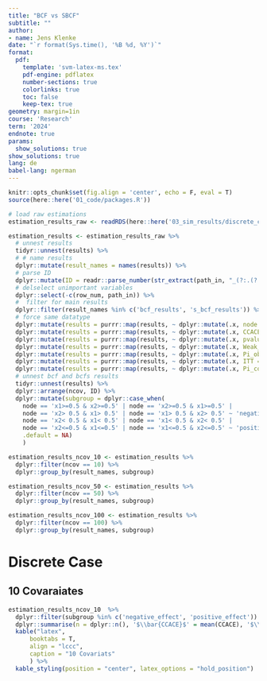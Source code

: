 ```yaml
---
title: "BCF vs SBCF"
subtitle: ""
author:
- name: Jens Klenke
date: "`r format(Sys.time(), '%B %d, %Y')`"
format:
  pdf:
    template: 'svm-latex-ms.tex'
    pdf-engine: pdflatex
    number-sections: true
    colorlinks: true
    toc: false
    keep-tex: true
geometry: margin=1in
course: 'Research'
term: '2024'
endnote: true
params:
  show_solutions: true
show_solutions: true
lang: de
babel-lang: ngerman
---
```


```r
knitr::opts_chunk$set(fig.align = 'center', echo = F, eval = T)
source(here::here('01_code/packages.R'))

# load raw estimations
estimation_results_raw <- readRDS(here::here('03_sim_results/discrete_covariates.rds'))
```

```r
estimation_results <- estimation_results_raw %>%
  # unnest results
  tidyr::unnest(results) %>%
  # # name results 
  dplyr::mutate(result_names = names(results)) %>%
  # parse ID 
  dplyr::mutate(ID = readr::parse_number(str_extract(path_in, "_(?:.(?!_))+$"))) %>%
  # delselect unimportant variables
  dplyr::select(-c(row_num, path_in)) %>%
  #  filter for main results
  dplyr::filter(result_names %in% c('bcf_results', 's_bcf_results')) %>%
  # force same datatype
  dplyr::mutate(results = purrr::map(results, ~ dplyr::mutate(.x, node = as.character(node)))) %>%
  dplyr::mutate(results = purrr::map(results, ~ dplyr::mutate(.x, CCACE = as.double(CCACE)))) %>%
  dplyr::mutate(results = purrr::map(results, ~ dplyr::mutate(.x, pvalue = as.double(pvalue)))) %>%
  dplyr::mutate(results = purrr::map(results, ~ dplyr::mutate(.x, Weak_IV_test = as.double(Weak_IV_test)))) %>%
  dplyr::mutate(results = purrr::map(results, ~ dplyr::mutate(.x, Pi_obs = as.double(Pi_obs)))) %>%
  dplyr::mutate(results = purrr::map(results, ~ dplyr::mutate(.x, ITT = as.double(ITT)))) %>%
  dplyr::mutate(results = purrr::map(results, ~ dplyr::mutate(.x, Pi_compliers = as.double(Pi_compliers)))) %>%
  # unnest bcf and bcfs results
  tidyr::unnest(results) %>%
  dplyr::arrange(ncov, ID) %>%
  dplyr::mutate(subgroup = dplyr::case_when(
    node == 'x1>=0.5 & x2>=0.5' | node == 'x2>=0.5 & x1>=0.5' |
    node == 'x2> 0.5 & x1> 0.5' | node == 'x1> 0.5 & x2> 0.5' ~ 'negative_effect',
    node == 'x2< 0.5 & x1< 0.5' | node == 'x1< 0.5 & x2< 0.5' |
    node == 'x2<=0.5 & x1<=0.5' | node == 'x1<=0.5 & x2<=0.5' ~ 'positive_effect',
    .default = NA)
    )

estimation_results_ncov_10 <- estimation_results %>%
  dplyr::filter(ncov == 10) %>%
  dplyr::group_by(result_names, subgroup)

estimation_results_ncov_50 <- estimation_results %>%
  dplyr::filter(ncov == 50) %>%
  dplyr::group_by(result_names, subgroup)

estimation_results_ncov_100 <- estimation_results %>%
  dplyr::filter(ncov == 100) %>%
  dplyr::group_by(result_names, subgroup)
```


# Discrete Case 

## 10 Covaraiates 

```r
estimation_results_ncov_10  %>%
  dplyr::filter(subgroup %in% c('negative_effect', 'positive_effect')) %>%
  dplyr::summarise(n = dplyr::n(), '$\\bar{CCACE}$' = mean(CCACE), '$\\sigma_{CCACE}$' = sd(CCACE)) %>%
  kable("latex", 
      booktabs = T, 
      align = "lccc",
      caption = "10 Covariats"
      ) %>%
  kable_styling(position = "center", latex_options = "hold_position")
```

